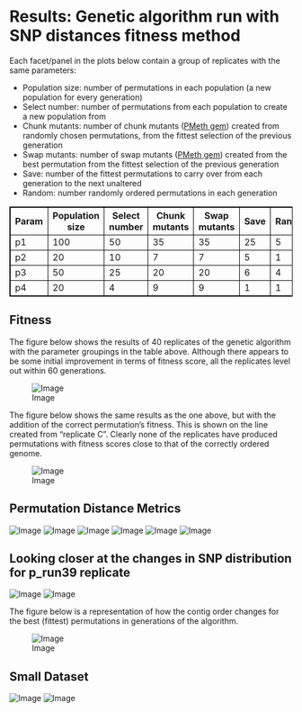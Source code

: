 Results: Genetic algorithm run with SNP distances fitness method
========================================================

Each facet/panel in the plots below contain a group of replicates with the same parameters:

- Population size: number of permutations in each population (a new population for every generation)
- Select number: number of permutations from each population to create a new population from
- Chunk mutants: number of chunk mutants ([PMeth gem](https://github.com/edwardchalstrey1/pmeth)) created from randomly chosen permutations, from the fittest selection of the previous generation
- Swap mutants: number of swap mutants ([PMeth gem](https://github.com/edwardchalstrey1/pmeth)) created from the best permutation from the fittest selection of the previous generation
- Save: number of the fittest permutations to carry over from each generation to the next unaltered
- Random: number randomly ordered permutations in each generation

<style>
table,th,td
{
border:1px solid black;
}
</style>

<table>

  <tr><th>Param</th><th>Population size</th><th>Select number</th><th>Chunk mutants</th><th>Swap mutants</th><th>Save</th><th>Random</th></tr>
  
  <tr> <td>p1</td> <td>100</td> <td>50</td> <td>35</td> <td>35</td> <td>25</td> <td>5</td> </tr>
  <tr> <td>p2</td> <td>20</td> <td>10</td> <td>7</td> <td>7</td> <td>5</td> <td>1</td> </tr>
  <tr> <td>p3</td> <td>50</td> <td>25</td> <td>20</td> <td>20</td> <td>6</td> <td>4</td> </tr>
  <tr> <td>p4</td> <td>20</td> <td>4</td> <td>9</td> <td>9</td> <td>1</td> <td>1</td> </tr>

</table>

Fitness
------

The figure below shows the results of 40 replicates of the genetic algorithm with the parameter groupings in the table above. Although there appears to be some initial improvement in terms of fitness score, all the replicates level out within 60 generations.

![Image](https://github.com/edwardchalstrey1/fragmented_genome_with_snps/blob/max_density/arabidopsis_datasets/10K_dataset4a/umbrella_plot_fits_total_snp_distances.png?raw=true)

The figure below shows the same results as the one above, but with the addition of the correct permutation's fitness. This is shown on the line created from "replicate C". Clearly none of the replicates have produced permutations with fitness scores close to that of the correctly ordered genome.

![Image](https://github.com/edwardchalstrey1/fragmented_genome_with_snps/blob/max_density/arabidopsis_datasets/10K_dataset4a/umbrella_plot_fits_total_snp_distance_with_correct.png?raw=true)

Permutation Distance Metrics
-------

![Image](https://github.com/edwardchalstrey1/fragmented_genome_with_snps/blob/master/arabidopsis_datasets/10K_dataset4a/umbrella_plot_%5B%22dev%22%5D.png?raw=true)
![Image](https://github.com/edwardchalstrey1/fragmented_genome_with_snps/blob/master/arabidopsis_datasets/10K_dataset4a/umbrella_plot_%5B%22square%22%5D.png?raw=true)
![Image](https://github.com/edwardchalstrey1/fragmented_genome_with_snps/blob/master/arabidopsis_datasets/10K_dataset4a/umbrella_plot_%5B%22ham%22%5D.png?raw=true)
![Image](https://github.com/edwardchalstrey1/fragmented_genome_with_snps/blob/master/arabidopsis_datasets/10K_dataset4a/umbrella_plot_%5B%22r_dist%22%5D.png?raw=true)
![Image](https://github.com/edwardchalstrey1/fragmented_genome_with_snps/blob/master/arabidopsis_datasets/10K_dataset4a/umbrella_plot_%5B%22lcs%22%5D.png?raw=true)
![Image](https://github.com/edwardchalstrey1/fragmented_genome_with_snps/blob/master/arabidopsis_datasets/10K_dataset4a/umbrella_plot_%5B%22kt%22%5D.png?raw=true)

Looking closer at the changes in SNP distribution for p_run39 replicate
------

![Image](https://github.com/edwardchalstrey1/fragmented_genome_with_snps/blob/master/arabidopsis_datasets/10K_dataset4a/p_run39/images_hyp.gif?raw=true)
![Image](https://github.com/edwardchalstrey1/fragmented_genome_with_snps/blob/master/arabidopsis_datasets/10K_dataset4a/p_run39/images_hm.gif?raw=true)

The figure below is a representation of how the contig order changes for the best (fittest) permutations in generations of the algorithm.

![Image](https://github.com/edwardchalstrey1/fragmented_genome_with_snps/blob/master/arabidopsis_datasets/10K_dataset4a/circos_p_run39.png?raw=true)

Small Dataset
----------

![Image](https://github.com/edwardchalstrey1/fragmented_genome_with_snps/blob/master/arabidopsis_datasets/small_dataset2final/snp_distance/images_hyp.gif?raw=true)
![Image](https://github.com/edwardchalstrey1/fragmented_genome_with_snps/blob/master/arabidopsis_datasets/small_dataset2final/snp_distance/images_hm.gif?raw=true)
